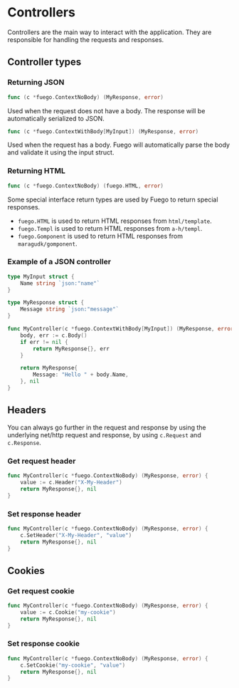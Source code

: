 
# Controllers

Controllers are the main way to interact with the application. They are responsible for handling the requests and responses.

<FlowChart selected="Controller" />

## Controller types

### Returning JSON

```go
func (c *fuego.ContextNoBody) (MyResponse, error)
```

Used when the request does not have a body. The response will be automatically serialized to JSON.

```go
func (c *fuego.ContextWithBody[MyInput]) (MyResponse, error)
```

Used when the request has a body.
Fuego will automatically parse the body and validate it using the input struct.

### Returning HTML

```go
func (c *fuego.ContextNoBody) (fuego.HTML, error)
```

Some special interface return types are used by Fuego to return special responses.

- `fuego.HTML` is used to return HTML responses from `html/template`.
- `fuego.Templ` is used to return HTML responses from `a-h/templ`.
- `fuego.Gomponent` is used to return HTML responses from `maragudk/gomponent`.

### Example of a JSON controller

```go
type MyInput struct {
	Name string `json:"name"`
}

type MyResponse struct {
	Message string `json:"message"`
}

func MyController(c *fuego.ContextWithBody[MyInput]) (MyResponse, error) {
	body, err := c.Body()
	if err != nil {
		return MyResponse{}, err
	}

	return MyResponse{
		Message: "Hello " + body.Name,
	}, nil
}
```

## Headers

You can always go further in the request and response by using the underlying net/http request and response, by using `c.Request` and `c.Response`.

### Get request header

```go
func MyController(c *fuego.ContextNoBody) (MyResponse, error) {
	value := c.Header("X-My-Header")
	return MyResponse{}, nil
}
```

### Set response header

```go
func MyController(c *fuego.ContextNoBody) (MyResponse, error) {
	c.SetHeader("X-My-Header", "value")
	return MyResponse{}, nil
}
```

## Cookies

### Get request cookie

```go
func MyController(c *fuego.ContextNoBody) (MyResponse, error) {
	value := c.Cookie("my-cookie")
	return MyResponse{}, nil
}
```

### Set response cookie

```go
func MyController(c *fuego.ContextNoBody) (MyResponse, error) {
	c.SetCookie("my-cookie", "value")
	return MyResponse{}, nil
}
```
